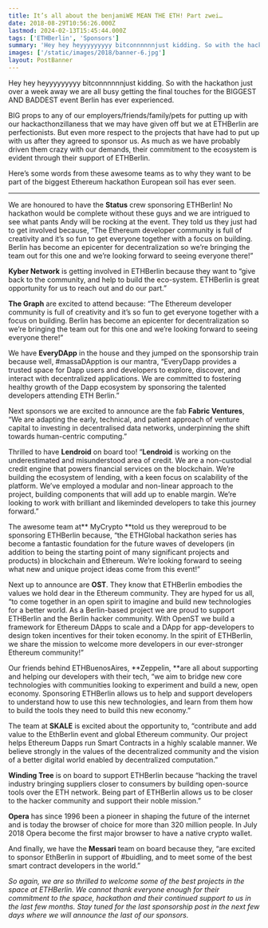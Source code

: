 ```yaml
---
title: It’s all about the benjamiWE MEAN THE ETH! Part zwei…
date: 2018-08-29T10:56:26.000Z
lastmod: 2024-02-13T15:45:44.000Z
tags: ['ETHBerlin', 'Sponsors']
summary: 'Hey hey heyyyyyyyyy bitconnnnnnjust kidding. So with the hackathon just over a week away we are all busy getting the final touches for the…'
images: ['/static/images/2018/banner-6.jpg']
layout: PostBanner
---
```


Hey hey heyyyyyyyyy bitconnnnnnjust kidding. So with the hackathon just over a week away we are all busy getting the final touches for the BIGGEST AND BADDEST event Berlin has ever experienced.

BIG props to any of our employers/friends/family/pets for putting up with our hackacthonzillaness that we may have given off but we at ETHBerlin are perfectionists. But even more respect to the projects that have had to put up with us after they agreed to sponsor us. As much as we have probably driven them crazy with our demands, their commitment to the ecosystem is evident through their support of ETHBerlin.

Here’s some words from these awesome teams as to why they want to be part of the biggest Ethereum hackathon European soil has ever seen.

---

We are honoured to have the **Status** crew sponsoring ETHBerlin! No hackathon would be complete without these guys and we are intrigued to see what pants Andy will be rocking at the event. They told us they just had to get involved because, “The Ethereum developer community is full of creativity and it’s so fun to get everyone together with a focus on building. Berlin has become an epicenter for decentralization so we’re bringing the team out for this one and we’re looking forward to seeing everyone there!”

**Kyber Network** is getting involved in ETHBerlin because they want to “give back to the community, and help to build the eco-system. ETHBerlin is great opportunity for us to reach out and do our part.”

**The Graph** are excited to attend because: “The Ethereum developer community is full of creativity and it’s so fun to get everyone together with a focus on building. Berlin has become an epicenter for decentralization so we’re bringing the team out for this one and we’re looking forward to seeing everyone there!”

We have **EveryDApp** in the house and they jumped on the sponsorship train because well, #massaDApption is our mantra, “EveryDapp provides a trusted space for Dapp users and developers to explore, discover, and interact with decentralized applications. We are committed to fostering healthy growth of the Dapp ecosystem by sponsoring the talented developers attending ETH Berlin.”

Next sponsors we are excited to announce are the fab **Fabric Ventures**, “We are adapting the early, technical, and patient approach of venture capital to investing in decentralised data networks, underpinning the shift towards human-centric computing.”

Thrilled to have **Lendroid** on board too! “**Lendroid** is working on the underestimated and misunderstood area of credit. We are a non-custodial credit engine that powers financial services on the blockchain. We’re building the ecosystem of lending, with a keen focus on scalability of the platform. We’ve employed a modular and non-linear approach to the project, building components that will add up to enable margin. We’re looking to work with brilliant and likeminded developers to take this journey forward.”

The awesome team at** MyCrypto **told us they wereproud to be sponsoring ETHBerlin because, “the ETHGlobal hackathon series has become a fantastic foundation for the future waves of developers (in addition to being the starting point of many significant projects and products) in blockchain and Ethereum. We’re looking forward to seeing what new and unique project ideas come from this event!”

Next up to announce are **OST**. They know that ETHBerlin embodies the values we hold dear in the Ethereum community. They are hyped for us all, “to come together in an open spirit to imagine and build new technologies for a better world. As a Berlin-based project we are proud to support ETHBerlin and the Berlin hacker community. With OpenST we build a framework for Ethereum DApps to scale and a DApp for app-developers to design token incentives for their token economy. In the spirit of ETHBerlin, we share the mission to welcome more developers in our ever-stronger Ethereum community!”

Our friends behind ETHBuenosAires, **Zeppelin, **are all about supporting and helping our developers with their tech, “we aim to bridge new core technologies with communities looking to experiment and build a new, open economy. Sponsoring ETHBerlin allows us to help and support developers to understand how to use this new technologies, and learn from them how to build the tools they need to build this new economy.”

The team at **SKALE** is excited about the opportunity to, “contribute and add value to the EthBerlin event and global Ethereum community. Our project helps Ethereum Dapps run Smart Contracts in a highly scalable manner. We believe strongly in the values of the decentralized community and the vision of a better digital world enabled by decentralized computation.”

**Winding Tree** is on board to support ETHBerlin because “hacking the travel industry bringing suppliers closer to consumers by building open-source tools over the ETH network. Being part of ETHBerlin allows us to be closer to the hacker community and support their noble mission.”

**Opera** has since 1996 been a pioneer in shaping the future of the internet and is today the browser of choice for more than 320 million people. In July 2018 Opera become the first major browser to have a native crypto wallet.

And finally, we have the **Messari** team on board because they, “are excited to sponsor EthBerlin in support of #buidling, and to meet some of the best smart contract developers in the world.”

_So again, we are so thrilled to welcome some of the best projects in the space at ETHBerlin. We cannot thank everyone enough for their commitment to the space, hackathon and their continued support to us in the last few months. Stay tuned for the last sponsorship post in the next few days where we will announce the last of our sponsors._
